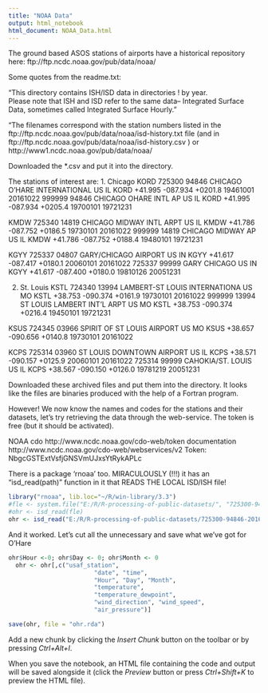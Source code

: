 ---
title: "NOAA Data"
output: html_notebook
html_document: NOAA_Data.html
---

The ground based ASOS stations of airports have a historical repository here: ftp://ftp.ncdc.noaa.gov/pub/data/noaa/

Some quotes from the readme.txt:

"This directory contains ISH/ISD data in directories 
! by year.  
Please note that ISH and ISD refer to the same data--
Integrated Surface Data, sometimes called 
Integrated Surface Hourly."

"The filenames correspond with the station numbers listed in the ftp://ftp.ncdc.noaa.gov/pub/data/noaa/isd-history.txt file (and in
ftp://ftp.ncdc.noaa.gov/pub/data/noaa/isd-history.csv )
or http://www1.ncdc.noaa.gov/pub/data/noaa/

Downloaded the *.csv and put it into the directory.

The stations of interest are:
1. Chicago
KORD
725300 94846 CHICAGO O'HARE INTERNATIONAL  US   IL KORD  +41.995 -087.934 +0201.8 19461001 20161022
999999 94846 CHICAGO OHARE INTL AP         US   IL KORD  +41.995 -087.934 +0205.4 19700101 19721231

KMDW
725340 14819 CHICAGO MIDWAY INTL ARPT      US   IL KMDW  +41.786 -087.752 +0186.5 19730101 20161022
999999 14819 CHICAGO MIDWAY AP             US   IL KMDW  +41.786 -087.752 +0188.4 19480101 19721231

KGYY
725337 04807 GARY/CHICAGO AIRPORT          US   IN KGYY  +41.617 -087.417 +0180.1 20060101 20161022
725337 99999 GARY CHICAGO                  US   IN KGYY  +41.617 -087.400 +0180.0 19810126 20051231

2. St. Louis
KSTL
724340 13994 LAMBERT-ST LOUIS INTERNATIONA US   MO KSTL  +38.753 -090.374 +0161.9 19730101 20161022
999999 13994 ST LOUIS LAMBERT INT'L ARPT   US   MO KSTL  +38.753 -090.374 +0216.4 19450101 19721231

KSUS
724345 03966 SPIRIT OF ST LOUIS AIRPORT    US   MO KSUS  +38.657 -090.656 +0140.8 19730101 20161022

KCPS
725314 03960 ST LOUIS DOWNTOWN AIRPORT     US   IL KCPS  +38.571 -090.157 +0125.9 20060101 20161022
725314 99999 CAHOKIA/ST. LOUIS             US   IL KCPS  +38.567 -090.150 +0126.0 19781219 20051231

Downloaded these archived files and put them into the directory.
It looks like the files are binaries produced with the help of
a Fortran program.

However! We now know the names and codes for the stations and their datasets, let's try retrieving the data through the web-service. The token is free (but it should be activated).

NOAA cdo http://www.ncdc.noaa.gov/cdo-web/token
 documentation http://www.ncdc.noaa.gov/cdo-web/webservices/v2
Token:	NbgcGSTExtVsfjGNSVmUJxsYtRykAPLc

There is a package 'rnoaa' too. MIRACULOUSLY (!!!) it has an "isd_read(path)" function in it that READS THE LOCAL ISD/ISH file!


```{r}
library("rnoaa", lib.loc="~/R/win-library/3.3")
#fle <- system.file("E:/R/R-processing-of-public-datasets/", "725300-94846-2016.gz", package = "rnoaa")
#ohr <- isd_read(fle)
ohr <- isd_read("E:/R/R-processing-of-public-datasets/725300-94846-2016.gz")
```

And it worked. Let's cut all the unnecessary and save what we've got for O'Hare

```{r}
ohr$Hour <-0; ohr$Day <- 0; ohr$Month <- 0
  ohr <- ohr[,c("usaf_station", 
                        "date", "time",
                        "Hour", "Day", "Month", 
                        "temperature", 
                        "temperature_dewpoint",
                        "wind_direction", "wind_speed", 
                        "air_pressure")]

save(ohr, file = "ohr.rda")
```

Add a new chunk by clicking the *Insert Chunk* button on the toolbar or by pressing *Ctrl+Alt+I*.

When you save the notebook, an HTML file containing the code and output will be saved alongside it (click the *Preview* button or press *Ctrl+Shift+K* to preview the HTML file).
